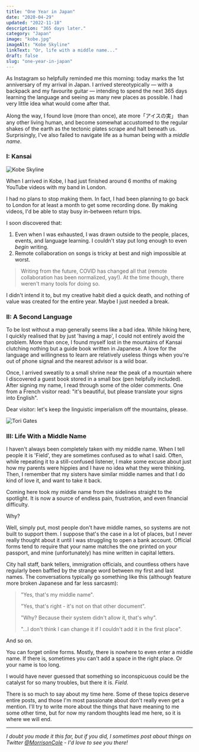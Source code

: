 ```yaml
---
title: "One Year in Japan"
date: "2020-04-29"
updated: "2022-11-18"
description: "365 days later."
category: "Japan"
image: "kobe.jpg"
imageAlt: "Kobe Skyline"
linkText: "Or, life with a middle name..."
draft: false
slug: "one-year-in-japan"
---
```


As Instagram so helpfully reminded me this morning: today marks the 1st
anniversary of my arrival in Japan. I arrived stereotypically — with a backpack
and my favourite guitar — intending to spend the next 365 days learning the
language and seeing as many new places as possible. I had very little idea what
would come after that.

Along the way, I found love (more than once), ate more「アイスの実」 than any
other living human, and become somewhat accustomed to the regular shakes of the
earth as the tectonic plates scrape and halt beneath us. Surprisingly, I've also
failed to navigate life as a human being with a _middle name_.

### I: Kansai

![Kobe Skyline](./kobe_skyline.jpg)

When I arrived in Kobe, I had just finished around 6 months of making YouTube
videos with my band in London.

I had no plans to stop making them. In fact, I had been planning to go back to
London for at least a month to get some recording done. By making videos, I'd be
able to stay busy in-between return trips.

I soon discovered that:

1. Even when I was exhausted, I was drawn outside to the people, places, events,
   and language learning. I couldn't stay put long enough to even _begin_
   writing.
2. Remote collaboration on songs is tricky at best and nigh impossible at worst.

> Writing from the future, COVID has changed all that (remote collaboration has
> been normalized, yay!). At the time though, there weren't many tools for doing
> so.

I didn't intend it to, but my creative habit died a quick death, and nothing of
value was created for the entire year. Maybe I just needed a break.

### II: A Second Language

To be lost without a map generally seems like a bad idea. While hiking here, I
quickly realised that by just 'having a map', I could not entirely avoid the
problem. More than once, I found myself lost in the mountains of Kansai
clutching nothing but a guide book written in Japanese. A love for the language
and willingness to learn are relatively useless things when you're out of phone
signal and the nearest advisor is a wild boar.

Once, I arrived sweatily to a small shrine near the peak of a mountain where I
discovered a guest book stored in a small box (pen helpfully included). After
signing my name, I read through some of the older comments. One from a French
visitor read: "it's beautiful, but please translate your signs into English".

Dear visitor: let's keep the linguistic imperialism off the mountains, please.

![Tori Gates](./gates.jpg)

### III: Life With a Middle Name

I haven't always been completely taken with my middle name. When I tell people
it is 'Field', they are sometimes confused as to what I said. Often, while
repeating it to a still-confused listener, I make some excuse about just how my
parents were hippies and I have no idea what they were thinking. Then, I
remember that my sisters have similar middle names and that I do kind of love
it, and want to take it back.

Coming here took my middle name from the sidelines straight to the spotlight. It
is now a source of endless pain, frustration, and even financial difficulty.

Why?

Well, simply put, most people don't have middle names, so systems are not built
to support them. I suppose that's the case in a lot of places, but I never
really thought about it until I was struggling to open a bank account. Official
forms tend to require that your name matches the one printed on your passport,
and mine (unfortunately) has mine written in capital letters.

City hall staff, bank tellers, immigration officials, and countless others have
regularly been baffled by the strange word between my first and last names. The
conversations typically go something like this (although feature more broken
Japanese and far less sarcasm):

> "Yes, that's my middle name".
>
> "Yes, that's right - it's not on that other document".
>
> "Why? Because their system didn't allow it, that's why".
>
> "...I don't think I can change it if I couldn't add it in the first place".

And so on.

You can forget online forms. Mostly, there is nowhere to even enter a middle
name. If there is, sometimes you can't add a space in the right place. Or your
name is too long.

I would have never guessed that something so inconspicuous could be the catalyst
for so many troubles, but there it is. _Field_.

There is so much to say about my time here. Some of these topics deserve entire
posts, and those I'm most passionate about don't really even get a mention. I'll
try to write more about the things that have meaning to me some other time, but
for now my random thoughts lead me here, so it is where we will end.

---

_I doubt you made it this far, but if you did, I sometimes post about things on
Twitter [@MorrisonCole](https://twitter.com/morrisoncole) - I'd love to see you
there!_
